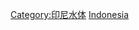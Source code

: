 {{Catnav|頁面分類|地理|水體|河流}}
{{Catnav|頁面分類|地理|地形|河流}}
{{Catnav|頁面分類|各種主題的頁面分類|按國家分類|各國地理|印尼地理}}
{{Commons category|Rivers of Indonesia}}

[[Category:印尼水体|Category:印尼水体]]
[[Category:亚洲各国河流‎|Indonesia]]
